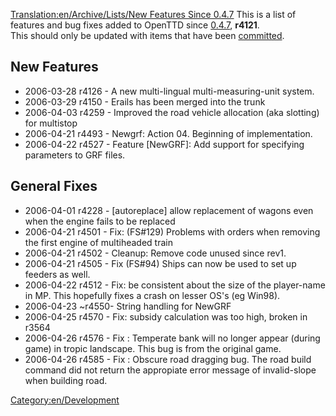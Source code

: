 [[Translation:en/Archive/Lists/New Features Since 0.4.7]]
[[Category:en/Development]]
{{en/Current}}
This is a list of features and bug fixes added to OpenTTD since [[en/Archive/OpenTTD/OpenTTD 0.4.7|0.4.7]], '''r4121'''.
<br>This should only be updated with items that have been [http://svn.openttd.org/cgi-bin/trac.cgi/timeline committed].

==New Features==

* 2006-03-28 r4126 - A new multi-lingual multi-measuring-unit system.
* 2006-03-29 r4150 - Erails has been merged into the trunk
* 2006-04-03 r4259 - Improved the road vehicle allocation (aka slotting) for multistop
* 2006-04-21 r4493 - Newgrf: Action 04. Beginning of implementation. 
* 2006-04-22 r4527 - Feature [NewGRF]: Add support for specifying parameters to GRF files.

==General Fixes==

* 2006-04-01 r4228 - [autoreplace] allow replacement of wagons even when the engine fails to be replaced
* 2006-04-21 r4501 - Fix: (FS#129) Problems with orders when removing the first engine of multiheaded train
* 2006-04-21 r4502 - Cleanup: Remove code unused since rev1. 
* 2006-04-21 r4505 - Fix (FS#94) Ships can now be used to set up feeders as well. 
* 2006-04-22 r4512 - Fix: be consistent about the size of the player-name in MP. This hopefully fixes a crash on lesser OS's (eg Win98).
* 2006-04-23 ~r4550- String handling for NewGRF
* 2006-04-25 r4570 - Fix: subsidy calculation was too high, broken in r3564
* 2006-04-26 r4576 - Fix : Temperate bank will no longer appear (during game) in tropic landscape. This bug is from the original game.
* 2006-04-26 r4585 - Fix : Obscure road dragging bug. The road build command did not return the appropiate error message of invalid-slope when building road.